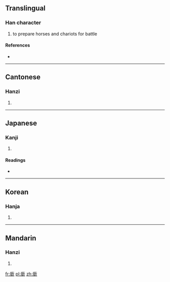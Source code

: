 ==Translingual==

===Han character===
{{Han char|rn=53|rad=广|as=12|sn=15|four=0028<sub>2</sub>|canj=戈金弓人 (ICNO)}}

# to prepare horses and chariots for battle

====References====
* {{Han ref|kx=0350.270|dkj=09488|dj=0662.010|hdz=20902.100|uh=5EDE|ud=24286|bh=E574|bd=58740}}

----

==Cantonese==

===Hanzi===
{{yue-hanzi|jyut=[[jam1]]|y=yam1}}

# {{defn|lang=yue|sort=广12}}

----

==Japanese==

===Kanji===
{{ja-kanji|grade=|rs=广12}}

# {{defn|lang=ja|sort=广12}}

====Readings====
* {{ja-readings|on=[[きん]] (kin), [[こん]] (kon), [[ぎん]] (gin), [[ごん]] (gon), [[かん]] (kan), [[けん]] (ken)|kun=[[つらねる]] (tsuraneru), [[おこす]] (okosu), [[けはしいさま]] (kehashiisama)}}

----

==Korean==

===Hanja===
{{ko-hanja|hangeul=흠|rv=heum|mr=hŭm}}

# {{defn|lang=ko|sort=广12}}

----

==Mandarin==

===Hanzi===
{{cmn-hanzi|pin=[[xīn]] ([[xin1]])|wg=hsin<sup>1</sup>}}

# {{defn|lang=cmn|sort=广12}}

[[fr:廞]]
[[pl:廞]]
[[zh:廞]]